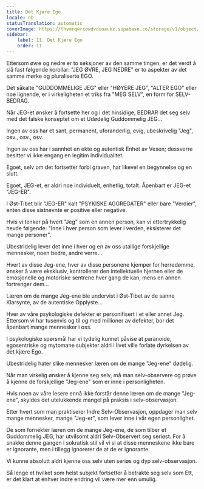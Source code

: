```yaml
---
title: Det Kjære Ego
locale: nb
statusTranslation: automatic
coverImage: https://lhvmrqwrcowdvduuaukz.supabase.co/storage/v1/object/public/strapi-uploads/small_cover-tratado-de-psicologia-revolucionaria.webp-5e15e1cec4e0ebebcde5d7fc7565d8fd.webp
sidebar:
    label: 11. Det Kjære Ego
    order: 11
---
```

Ettersom øvre og nedre er to seksjoner av den samme tingen, er det verdt å slå fast følgende korollar: "JEG ØVRE, JEG NEDRE" er to aspekter av det samme mørke og pluraliserte EGO.

Det såkalte "GUDDOMMELIGE JEG" eller "HØYERE JEG", "ALTER EGO" eller noe lignende, er i virkeligheten et triks fra "MEG SELV", en form for SELV-BEDRAG.

Når JEG-et ønsker å fortsette her og i det hinsidige, BEDRAR det seg selv med det falske konseptet om et Udødelig Guddommelig JEG...

Ingen av oss har et sant, permanent, uforanderlig, evig, ubeskrivelig "Jeg", osv., osv., osv.

Ingen av oss har i sannhet en ekte og autentisk Enhet av Vesen; dessverre besitter vi ikke engang en legitim individualitet.

Egoet, selv om det fortsetter forbi graven, har likevel en begynnelse og en slutt.

Egoet, JEG-et, er aldri noe individuelt, enhetlig, totalt. Åpenbart er JEG-et "JEG-ER".

I Øst-Tibet blir "JEG-ER" kalt "PSYKISKE AGGREGATER" eller bare "Verdier", enten disse sistnevnte er positive eller negative.

Hvis vi tenker på hvert "Jeg" som en annen person, kan vi ettertrykkelig hevde følgende: "Inne i hver person som lever i verden, eksisterer det mange personer".

Ubestridelig lever det inne i hver og en av oss utallige forskjellige mennesker, noen bedre, andre verre...

Hvert av disse Jeg-ene, hver av disse personene kjemper for herredømme, ønsker å være eksklusiv, kontrollerer den intellektuelle hjernen eller de emosjonelle og motoriske sentrene hver gang de kan, mens en annen fortrenger dem...

Læren om de mange Jeg-ene ble undervist i Øst-Tibet av de sanne Klarsynte, av de autentiske Opplyste...

Hver av våre psykologiske defekter er personifisert i et eller annet Jeg. Ettersom vi har tusenvis og til og med millioner av defekter, bor det åpenbart mange mennesker i oss.

I psykologiske spørsmål har vi tydelig kunnet påvise at paranoide, egosentriske og mytomane subjekter aldri i livet ville forlate dyrkelsen av det kjære Ego.

Ubestridelig hater slike mennesker læren om de mange "Jeg-ene" dødelig.

Når man virkelig ønsker å kjenne seg selv, må man selv-observere og prøve å kjenne de forskjellige "Jeg-ene" som er inne i personligheten.

Hvis noen av våre lesere ennå ikke forstår denne læren om de mange "Jeg-ene", skyldes det utelukkende mangel på praksis i selv-observasjon.

Etter hvert som man praktiserer Indre Selv-Observasjon, oppdager man selv mange mennesker, mange "Jeg-er", som lever inne i vår egen personlighet.

De som fornekter læren om de mange Jeg-ene, de som tilber et Guddommelig JEG, har utvilsomt aldri Selv-Observert seg seriøst. For å snakke denne gangen i sokratisk stil vil vi si at disse menneskene ikke bare er ignorante, men i tillegg ignorerer de at de er ignorante.

Vi kunne absolutt aldri kjenne oss selv uten seriøs og dyp selv-observasjon.

Så lenge et hvilket som helst subjekt fortsetter å betrakte seg selv som Ett, er det klart at enhver indre endring vil være mer enn umulig.

